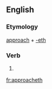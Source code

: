 ==English==

===Etymology===
[[approach]] + [[-eth]]

===Verb===
{{en-verb form}}

# {{archaic third-person singular of|approach}}

[[fr:approacheth]]